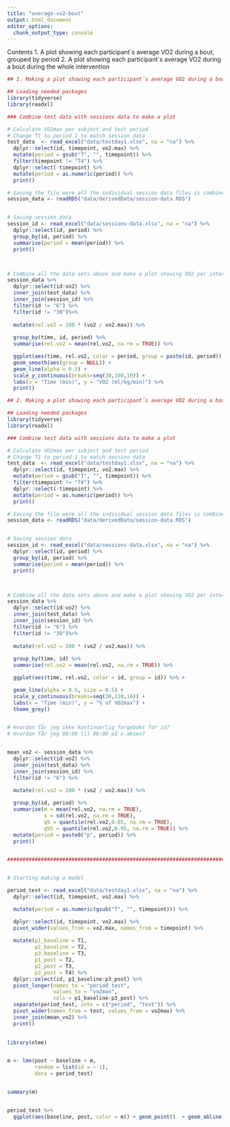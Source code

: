 ```yaml
---
title: "average-vo2-bout"
output: html_document
editor_options: 
  chunk_output_type: console
---
```


Contents
1. A plot showing each participant´s average VO2 during a bout, grouped by period
2. A plot showing each participant´s average VO2 during a bout during the whole intervention

```r

## 1. Making a plot showing each participant´s average VO2 during a bout, grouped by period

## Loading needed packages
library(tidyverse)
library(readxl)

### Combine test data with sessions data to make a plot

# Calculate VO2max per subject and test period
# Change T1 to period 1 to match session data
test_data  <- read_excel("data/testday1.xlsx", na = "na") %>%
  dplyr::select(id, timepoint, vo2.max) %>%
  mutate(period = gsub("T", "", timepoint)) %>%
  filter(timepoint != "T4") %>%
  dplyr::select(-timepoint) %>%
  mutate(period = as.numeric(period)) %>%
  print()

# Saving the file were all the individual session data files is combined (VO2)
session_data <- readRDS("data/derivedData/session-data.RDS")


# Saving session data
session_id <- read_excel("data/sessions-data.xlsx", na = "na") %>%
  dplyr::select(id, period) %>%
  group_by(id, period) %>%
  summarise(period = mean(period)) %>%
  print()



# Combine all the data sets above and make a plot showing VO2 per interval design
session_data %>%
  dplyr::select(id:vo2) %>%
  inner_join(test_data) %>%
  inner_join(session_id) %>%
  filter(id != "6") %>% 
  filter(id != "30")%>% 
  
  mutate(rel.vo2 = 100 * (vo2 / vo2.max)) %>%
  
  group_by(time, id, period) %>%
  summarise(rel.vo2 = mean(rel.vo2, na.rm = TRUE)) %>%

  ggplot(aes(time, rel.vo2, color = period, group = paste(id, period))) + 
  geom_smooth(aes(group = NULL)) +
  geom_line(alpha = 0.2) +
  scale_y_continuous(breaks=seq(30,100,10)) +
  labs(x = "Time (min)", y = "VO2 (ml/kg/min)") %>% 
  print()


```



```r

## 2. Making a plot showing each participant´s average VO2 during a bout (9 weeks)

## Loading needed packages
library(tidyverse)
library(readxl)

### Combine test data with sessions data to make a plot

# Calculate VO2max per subject and test period
# Change T1 to period 1 to match session data
test_data  <- read_excel("data/testday1.xlsx", na = "na") %>%
  dplyr::select(id, timepoint, vo2.max) %>%
  mutate(period = gsub("T", "", timepoint)) %>%
  filter(timepoint != "T4") %>%
  dplyr::select(-timepoint) %>%
  mutate(period = as.numeric(period)) %>%
  print()

# Saving the file were all the individual session data files is combined (VO2)
session_data <- readRDS("data/derivedData/session-data.RDS")


# Saving session data
session_id <- read_excel("data/sessions-data.xlsx", na = "na") %>%
  dplyr::select(id, period) %>%
  group_by(id, period) %>%
  summarise(period = mean(period)) %>%
  print()



# Combine all the data sets above and make a plot showing VO2 per interval design
session_data %>%
  dplyr::select(id:vo2) %>%
  inner_join(test_data) %>%
  inner_join(session_id) %>%
  filter(id != "6") %>% 
  filter(id != "30")%>% 
  
  mutate(rel.vo2 = 100 * (vo2 / vo2.max)) %>% 
  
  group_by(time, id) %>% 
  summarise(rel.vo2 = mean(rel.vo2, na.rm = TRUE)) %>% 

  ggplot(aes(time, rel.vo2, color = id, group = id)) %>% +

  geom_line(alpha = 0.5, size = 0.5) +
  scale_y_continuous(breaks=seq(30,110,10)) +
  labs(x = "Time (min)", y = "% of VO2max") +
  theme_grey()


# Hvordan får jeg ikke kontinuerlig fargeboks for id?
# Hvordan får jeg 00:00 til 08:00 på x-aksen?


mean_vo2 <- session_data %>%
  dplyr::select(id:vo2) %>%
  inner_join(test_data) %>%
  inner_join(session_id) %>%
  filter(id != "6") %>% 
  
  mutate(rel.vo2 = 100 * (vo2 / vo2.max)) %>% 

  group_by(id, period) %>% 
  summarise(m = mean(rel.vo2, na.rm = TRUE), 
            s = sd(rel.vo2, na.rm = TRUE), 
            q5 = quantile(rel.vo2,0.05, na.rm = TRUE), 
            q95 = quantile(rel.vo2,0.95, na.rm = TRUE)) %>%
  mutate(period = paste0("p", period)) %>%
  print()


#########################################################################


# Starting making a model

period_test <- read_excel("data/testday1.xlsx", na = "na") %>%
  dplyr::select(id, timepoint, vo2.max) %>%

  mutate(period = as.numeric(gsub("T", "", timepoint))) %>%

  dplyr::select(id, timepoint, vo2.max) %>%
  pivot_wider(values_from = vo2.max, names_from = timepoint) %>%
  
  mutate(p1_baseline = T1, 
         p2_baseline = T2, 
         p3_baseline = T3, 
         p1_post = T2, 
         p2_post = T3, 
         p3_post = T4) %>%
  dplyr::select(id, p1_baseline:p3_post) %>%
  pivot_longer(names_to = "period_test", 
               values_to = "vo2max", 
               cols = p1_baseline:p3_post) %>%
  separate(period_test, into = c("period", "test")) %>%
  pivot_wider(names_from = test, values_from = vo2max) %>%
  inner_join(mean_vo2) %>%
  print()
  

library(nlme)


m <- lme(post ~ baseline + m, 
         random = list(id = ~ 1), 
         data = period_test) 


summary(m)


period_test %>%
  ggplot(aes(baseline, post, color = m)) + geom_point()  + geom_abline(slope = 1, intercept = 0)




```



